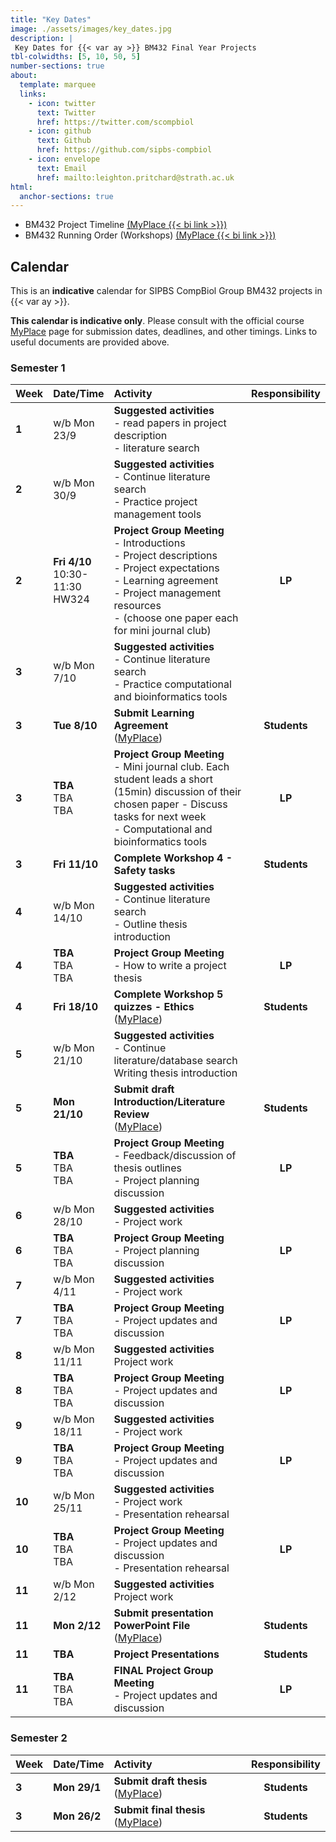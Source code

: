 ```yaml
---
title: "Key Dates"
image: ./assets/images/key_dates.jpg
description: |
 Key Dates for {{< var ay >}} BM432 Final Year Projects
tbl-colwidths: [5, 10, 50, 5]
number-sections: true
about:
  template: marquee
  links:
    - icon: twitter
      text: Twitter
      href: https://twitter.com/scompbiol
    - icon: github
      text: Github
      href: https://github.com/sipbs-compbiol
    - icon: envelope
      text: Email
      href: mailto:leighton.pritchard@strath.ac.uk
html:
  anchor-sections: true      
---
```


- BM432 Project Timeline [(MyPlace {{< bi link >}})]({{< var myplace.timeline >}})
- BM432 Running Order (Workshops) [(MyPlace {{< bi link >}})]({{< var myplace.runningorder >}})

## Calendar

This is an **indicative** calendar for SIPBS CompBiol Group BM432 projects in {{< var ay >}}.

::: {.callout-warning}
**This calendar is indicative only**. Please consult with the official course [MyPlace]({{< var myplace.link >}}) page for submission dates, deadlines, and other timings. Links to useful documents are provided above.
:::

### Semester 1

| Week  | Date/Time    | Activity                               | Responsibility |
| ----- | :----------- | :------------------------------------- | :------------: |
| **1** | w/b Mon 23/9 | **Suggested activities** <br> - read papers in project description <br> - literature search <br> | |
| **2** | w/b Mon 30/9 | **Suggested activities** <br> - Continue literature search <br> - Practice project management tools | |
| **2** | **Fri 4/10** <br> 10:30-11:30 <br> HW324 | **Project Group Meeting** <br> - Introductions <br> - Project descriptions <br> - Project expectations <br> - Learning agreement <br> - Project management resources <br> - (choose one paper each for mini journal club) | **LP**
| **3** | w/b Mon 7/10 | **Suggested activities** <br> - Continue literature search <br> - Practice computational and bioinformatics tools | |
| **3** | **Tue 8/10** | **Submit Learning Agreement** <br> ([MyPlace]({{< var myplace.link >}})) | **Students** |
| **3** | **TBA** <br> TBA <br> TBA | **Project Group Meeting** <br> - Mini journal club. Each student leads a short (15min) discussion of their chosen paper - Discuss tasks for next week <br> - Computational and bioinformatics tools| **LP** |
| **3** | **Fri 11/10** | **Complete Workshop 4 - Safety tasks** | **Students** |
| **4** | w/b Mon 14/10 | **Suggested activities** <br> - Continue literature search <br> - Outline thesis introduction | |
| **4** | **TBA** <br> TBA <br> TBA | **Project Group Meeting**  <br> - How to write a project thesis | **LP** |
| **4** | **Fri 18/10** | **Complete Workshop 5 quizzes - Ethics** <br> ([MyPlace]({{< var myplace.link >}})) | **Students** |
| **5** | w/b Mon 21/10 | **Suggested activities** <br> - Continue literature/database search <br> Writing thesis introduction | |
| **5** | **Mon 21/10** | **Submit draft Introduction/Literature Review** <br> ([MyPlace]({{< var myplace.link >}})) | **Students** |
| **5** | **TBA** <br> TBA <br> TBA | **Project Group Meeting** <br> - Feedback/discussion of thesis outlines  <br> - Project planning discussion | **LP** |
| **6** | w/b Mon 28/10 | **Suggested activities** <br> - Project work | |
| **6** | **TBA** <br> TBA <br> TBA | **Project Group Meeting** <br> - Project planning discussion | **LP** |
| **7** | w/b Mon 4/11 | **Suggested activities** <br> - Project work | |
| **7** | **TBA** <br> TBA <br> TBA | **Project Group Meeting** <br> - Project updates and discussion | **LP** |
| **8** | w/b Mon 11/11 | **Suggested activities** <br> Project work | |
| **8** | **TBA** <br> TBA <br> TBA | **Project Group Meeting** <br> - Project updates and discussion | **LP** |
| **9** | w/b Mon 18/11 | **Suggested activities** <br> - Project work | |
| **9** | **TBA** <br> TBA <br> TBA | **Project Group Meeting** <br> - Project updates and discussion | **LP** |
| **10** | w/b Mon 25/11 | **Suggested activities** <br> - Project work <br> - Presentation rehearsal | |
| **10** | **TBA** <br> TBA <br> TBA | **Project Group Meeting** <br> - Project updates and discussion <br> - Presentation rehearsal | **LP** |
| **11** | w/b Mon 2/12 | **Suggested activities** <br> Project work | |
| **11** | **Mon 2/12** | **Submit presentation PowerPoint File** <br> ([MyPlace]({{< var myplace.link >}})) | **Students** |
| **11** | **TBA** | **Project Presentations** | **Students** |
| **11** | **TBA** <br> TBA <br> TBA | **FINAL Project Group Meeting**  <br> - Project updates and discussion | **LP** |

### Semester 2

| Week  | Date/Time    | Activity                               | Responsibility |
| ----- | :----------- | :------------------------------------- | :------------: |
| **3** | **Mon 29/1** | **Submit draft thesis**  <br> ([MyPlace]({{< var myplace.link >}})) | **Students** |
| **3** | **Mon 26/2** | **Submit final thesis**  <br> ([MyPlace]({{< var myplace.link >}})) | **Students** |